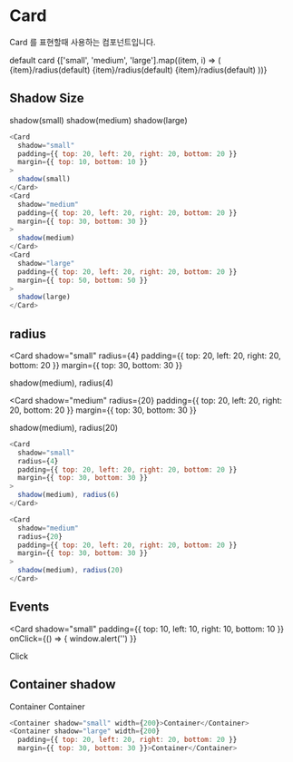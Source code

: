 
<Meta title="Core-Elements / Card" component={Card} />

# Card

Card 를 표현할때 사용하는 컴포넌트입니다.

<Preview>
  <Story name="Basic">
    <Container width={300} margin={{ bottom: 50 }}>
      <Card>default card</Card>
    </Container>
  </Story>
</Preview>

<Preview>
  <Story name="Shadow Props">
    {['small', 'medium', 'large'].map((item, i) => (
      <Container key={item} width={300} margin={{ bottom: 50 }}>
        <Card
          shadow={item}
          padding={{ top: 20, left: 20, right: 20, bottom: 20 }}
          margin={{ top: i * 10 + 10, bottom: i * 10 + 10 }}
        >
          {item}/radius(default)
        </Card>
        <Card
          shadow={item}
          padding={{ top: 20, left: 20, right: 20, bottom: 20 }}
          margin={{ top: i * 10 + 10, bottom: i * 10 + 10 }}
        >
          {item}/radius(default)
        </Card>
        <Card
          shadow={item}
          padding={{ top: 20, left: 20, right: 20, bottom: 20 }}
          margin={{ top: i * 10 + 10, bottom: i * 10 + 10 }}
        >
          {item}/radius(default)
        </Card>
      </Container>
    ))}
  </Story>
</Preview>

## Shadow Size

<Container width={200}>
  <Card
    shadow="small"
    padding={{ top: 20, left: 20, right: 20, bottom: 20 }}
    margin={{ top: 10, bottom: 10 }}
  >
    shadow(small)
  </Card>
  <Card
    shadow="medium"
    padding={{ top: 20, left: 20, right: 20, bottom: 20 }}
    margin={{ top: 30, bottom: 30 }}
  >
    shadow(medium)
  </Card>
  <Card
    shadow="large"
    padding={{ top: 20, left: 20, right: 20, bottom: 20 }}
    margin={{ top: 50, bottom: 50 }}
  >
    shadow(large)
  </Card>
</Container>

```js
<Card
  shadow="small"
  padding={{ top: 20, left: 20, right: 20, bottom: 20 }}
  margin={{ top: 10, bottom: 10 }}
>
  shadow(small)
</Card>
<Card
  shadow="medium"
  padding={{ top: 20, left: 20, right: 20, bottom: 20 }}
  margin={{ top: 30, bottom: 30 }}
>
  shadow(medium)
</Card>
<Card
  shadow="large"
  padding={{ top: 20, left: 20, right: 20, bottom: 20 }}
  margin={{ top: 50, bottom: 50 }}
>
  shadow(large)
</Card>
```

## radius

<Card
  shadow="small"
  radius={4}
  padding={{ top: 20, left: 20, right: 20, bottom: 20 }}
  margin={{ top: 30, bottom: 30 }}
>
  shadow(medium), radius(4)
</Card>

<Card
  shadow="medium"
  radius={20}
  padding={{ top: 20, left: 20, right: 20, bottom: 20 }}
  margin={{ top: 30, bottom: 30 }}
>
  shadow(medium), radius(20)
</Card>

```js
<Card
  shadow="small"
  radius={4}
  padding={{ top: 20, left: 20, right: 20, bottom: 20 }}
  margin={{ top: 30, bottom: 30 }}
>
  shadow(medium), radius(6)
</Card>

<Card
  shadow="medium"
  radius={20}
  padding={{ top: 20, left: 20, right: 20, bottom: 20 }}
  margin={{ top: 30, bottom: 30 }}
>
  shadow(medium), radius(20)
</Card>
```

## Events

<Card
  shadow="small"
  padding={{ top: 10, left: 10, right: 10, bottom: 10 }}
  onClick={() => {
    window.alert('')
  }}
>
  Click
</Card>

## Container shadow

<Container shadow="small" width={200}>
  Container
</Container>
<Container
  shadow="large"
  width={200}
  padding={{ top: 20, left: 20, right: 20, bottom: 20 }}
  margin={{ top: 30, bottom: 30 }}
>
  Container
</Container>

```js
<Container shadow="small" width={200}>Container</Container>
<Container shadow="large" width={200}
  padding={{ top: 20, left: 20, right: 20, bottom: 20 }}
  margin={{ top: 30, bottom: 30 }}>Container</Container>
```
